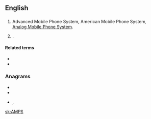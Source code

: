 ==English==
{{wikipedia}}

==={{initialism-old|en}}===
{{en-initialism}}

# {{label|en|electronics}} Advanced Mobile Phone System, American Mobile Phone System, [[w:Analog Mobile Phone System|Analog Mobile Phone System]].
# {{w|All Media and Products Survey}}.

====Related terms====
* {{l|en|mobile phone}}
* {{l|en|TACS}}

===Anagrams===
* {{l|en|maps}}
* {{l|en|samp}}
* {{l|en|spam}}, {{l|en|SPAM}}

[[sk:AMPS]]